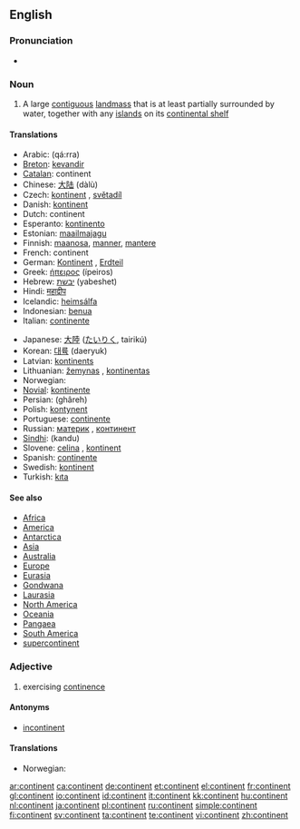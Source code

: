 {{wikipedia}}
==English==

===Pronunciation===
*{{audio|en-us-continent.ogg|Audio (US)}}

===Noun===
{{en-noun}}

# A large [[contiguous]] [[landmass]] that is at least partially surrounded by water, together with any [[island]]s on its [[continental shelf]]

====Translations====
{{trans-top|a large contiguous landmass}}
*Arabic: {{ARchar|[[قارة]]}} (qá:rra) {{f}}
*[[Breton]]: [[kevandir]] {{m}}
*[[Catalan]]: continent {{m}}
*Chinese: [[大陆]] (dàlù)
*Czech: [[kontinent]] {{m}}, [[světadíl]] {{m}}
*Danish: [[kontinent]]
*Dutch: continent {{n}}
*Esperanto: [[kontinento]]
*Estonian: [[maailmajagu]]
*Finnish: [[maanosa]], [[manner#Finnish|manner]], [[mantere]]
*French: continent {{m}}
*German: [[Kontinent]] {{m}}, [[Erdteil]] {{m}}
*Greek: [[ήπειρος]] (ípeiros) {{f}}
*Hebrew: [[יבשת]] (yabeshet) {{f}}
*Hindi: [[महाद्वीप]]
*Icelandic: [[heimsálfa]] {{f}}
*Indonesian: [[benua]]
*Italian: [[continente]] {{m}}
{{trans-mid}}
*Japanese: [[大陸]] ([[たいりく]], tairikú)
*Korean: [[대륙]] (daeryuk)
*Latvian: [[kontinents]] {{m}}
*Lithuanian: [[žemynas]] {{m}}, [[kontinentas]] {{m}}
*Norwegian: {{t-|no|kontinent|n}}
*[[Novial]]: [[kontinente]]
*Persian: {{FAchar|[[قاره]]}} (ghâreh)
*Polish: [[kontynent]] {{m}}
*Portuguese: [[continente]] {{m}}
*Russian: [[материк]] {{m}}, [[континент]] {{m}}
*[[Sindhi]]: {{SDchar|[[کَنڊُ]]}} (kandu) {{m}}
*Slovene: [[celina]] {{f}}, [[kontinent]] {{m}}
*Spanish: [[continente]] {{m}}
*Swedish: [[kontinent]]
*Turkish: [[kıta]]
{{trans-bottom}}

====See also====
*[[Africa]]
*[[America]]
*[[Antarctica]]
*[[Asia]]
*[[Australia]]
*[[Europe]]
*[[Eurasia]]
*[[Gondwana]]
*[[Laurasia]]
*[[North America]]
*[[Oceania]]
*[[Pangaea]]
*[[South America]]
*[[supercontinent]]

===Adjective===
{{en-adj}}

# exercising [[continence]]

====Antonyms====
*[[incontinent]]

====Translations====
{{trans-top|exercising continence}}
*Norwegian: {{t-|no|kontinent}}
{{trans-mid}}
{{trans-bottom}}

[[ar:continent]]
[[ca:continent]]
[[de:continent]]
[[et:continent]]
[[el:continent]]
[[fr:continent]]
[[gl:continent]]
[[io:continent]]
[[id:continent]]
[[it:continent]]
[[kk:continent]]
[[hu:continent]]
[[nl:continent]]
[[ja:continent]]
[[pl:continent]]
[[ru:continent]]
[[simple:continent]]
[[fi:continent]]
[[sv:continent]]
[[ta:continent]]
[[te:continent]]
[[vi:continent]]
[[zh:continent]]